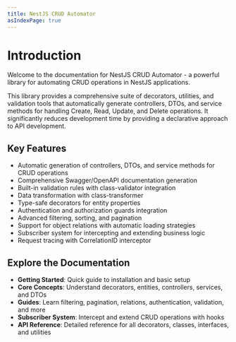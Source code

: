 ```yaml
---
title: NestJS CRUD Automator
asIndexPage: true
---
```


# Introduction

Welcome to the documentation for NestJS CRUD Automator - a powerful library for automating CRUD operations in NestJS applications.

This library provides a comprehensive suite of decorators, utilities, and validation tools that automatically generate controllers, DTOs, and service methods for handling Create, Read, Update, and Delete operations. It significantly reduces development time by providing a declarative approach to API development.

## Key Features

- Automatic generation of controllers, DTOs, and service methods for CRUD operations
- Comprehensive Swagger/OpenAPI documentation generation
- Built-in validation rules with class-validator integration
- Data transformation with class-transformer
- Type-safe decorators for entity properties
- Authentication and authorization guards integration
- Advanced filtering, sorting, and pagination
- Support for object relations with automatic loading strategies
- Subscriber system for intercepting and extending business logic
- Request tracing with CorrelationID interceptor

## Explore the Documentation

- **Getting Started**: Quick guide to installation and basic setup
- **Core Concepts**: Understand decorators, entities, controllers, services, and DTOs
- **Guides**: Learn filtering, pagination, relations, authentication, validation, and more
- **Subscriber System**: Intercept and extend CRUD operations with hooks
- **API Reference**: Detailed reference for all decorators, classes, interfaces, and utilities
